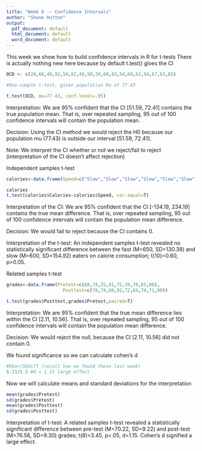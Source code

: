 ```yaml
---
title: "Week 8 -- Confidence Intervals"
author: "Shane Hutton"
output:
  pdf_document: default
  html_document: default
  word_document: default
---
```


This week we show how to build confidence intervals in R for t-tests
There is actually nothing new here because by default t.test() gives the CI

```r
OCD <- c(20,60,48,92,50,82,48,90,30,68,43,54,60,62,94,67,63,85)

#One-sample t-test, given population Mu of 77.43

t.test(OCD, mu=77.43, conf.level=.95)
```

Interpretation: We are 95% confident that the CI [51.59, 72.41] contains the true population mean. That is, over repeated sampling, 95 out of 100 confidence intervals will contain the population mean. 

Decision: Using the CI method we would reject the H0 because our population mu (77.43) is outside our interval [51.59, 72.41].

Note: We interpret the CI whether or not we reject/fail to reject (interpretation of the CI doesn't affect rejection)

Independent samples t-test

```r
calories<-data.frame(Speed=c("Slow","Slow","Slow","Slow","Slow","Slow","Fast","Fast","Fast","Fast","Fast","Fast"),Calories=c(700,450,850,600,450,550,450,800,750,700,550,650))

calories
t.test(calories$Calories~calories$Speed, var.equal=T)
```

Interpretation of the CI: We are 95% confident that the CI [-134.19, 234.19] contains the true mean difference. That is, over repeated sampling, 95 out of 100 confidence intervals will contain the population mean difference. 

Decision: We would fail to reject because the CI contains 0. 

Interpretation of the t-test: An independent samples t-test revealed no statistically significant difference between the fast (M=650, SD=130.38) and slow (M=600, SD=154.92) eaters on calorie consumption; t(10)=0.60, p>0.05.

Related samples t-test

```r
grades<-data.frame(Pretest=c(68,74,55,81,72,59,78,65,80),
                     Posttest=c(78,79,68,92,72,65,74,71,90))

t.test(grades$Posttest,grades$Pretest,paired=T)
```

Interpretation: We are 95% confident that the true mean difference lies within the CI [2.11, 10.56]. That is, over repeated sampling, 95 out of 100 confidence intervals will contain the population mean difference. 

Decision: We would reject the null, because the CI [2.11, 10.56] did not contain 0.

We found significance so we can calculate cohen's d

```r
#Dbar/SDdiff (recall how we found these last week)
6.33/5.5 #d = 1.15 large effect
```

Now we will calculate means and standard deviations for the interpretation

```r
mean(grades$Pretest)
sd(grades$Pretest)
mean(grades$Posttest)
sd(grades$Posttest)
```

Interpretation of t-test: A related samples t-test revealed a statistically significant difference between pre-test (M=70.22, SD=9.22) and post-test (M=76.56, SD=9.30) grades; t(8)=3.45, p<.05, d=1.15. Cohen's d signified a large effect.